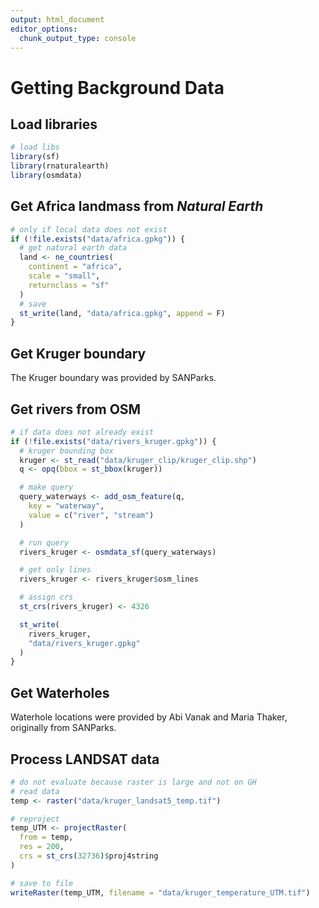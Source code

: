 ```yaml
---
output: html_document
editor_options: 
  chunk_output_type: console
---
```


# Getting Background Data

## Load libraries

```r
# load libs
library(sf)
library(rnaturalearth)
library(osmdata)
```

## Get Africa landmass from _Natural Earth_

```r
# only if local data does not exist
if (!file.exists("data/africa.gpkg")) {
  # get natural earth data
  land <- ne_countries(
    continent = "africa",
    scale = "small",
    returnclass = "sf"
  )
  # save
  st_write(land, "data/africa.gpkg", append = F)
}
```

## Get Kruger boundary

The Kruger boundary was provided by SANParks.

## Get rivers from OSM

```r
# if data does not already exist
if (!file.exists("data/rivers_kruger.gpkg")) {
  # kruger bounding box
  kruger <- st_read("data/kruger_clip/kruger_clip.shp")
  q <- opq(bbox = st_bbox(kruger))

  # make query
  query_waterways <- add_osm_feature(q,
    key = "waterway",
    value = c("river", "stream")
  )

  # run query
  rivers_kruger <- osmdata_sf(query_waterways)

  # get only lines
  rivers_kruger <- rivers_kruger$osm_lines

  # assign crs
  st_crs(rivers_kruger) <- 4326

  st_write(
    rivers_kruger,
    "data/rivers_kruger.gpkg"
  )
}
```

## Get Waterholes

Waterhole locations were provided by Abi Vanak and Maria Thaker, originally from SANParks.

## Process LANDSAT data

```r
# do not evaluate because raster is large and not on GH
# read data
temp <- raster("data/kruger_landsat5_temp.tif")

# reproject
temp_UTM <- projectRaster(
  from = temp,
  res = 200,
  crs = st_crs(32736)$proj4string
)

# save to file
writeRaster(temp_UTM, filename = "data/kruger_temperature_UTM.tif")
```
